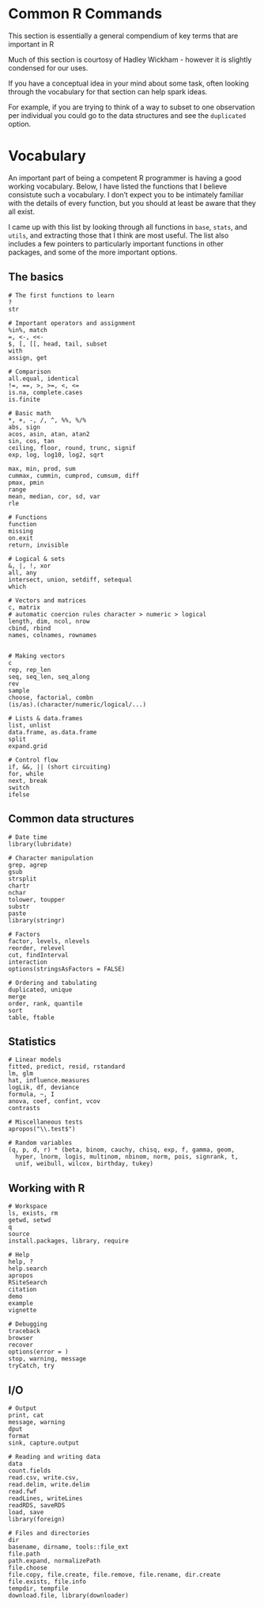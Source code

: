 Common R Commands
========================================================

This section is essentially a general compendium of key terms that are important in R

Much of this section is courtosy of Hadley Wickham - however it is slightly condensed for our uses.

If you have a conceptual idea in your mind about some task, often looking through the vocabulary for that section can help spark ideas.

For example, if you are trying to think of a way to subset to one observation per individual you could go to the data structures and see the `duplicated` option.


# Vocabulary

An important part of being a competent R programmer is having a good working vocabulary. Below, I have listed the functions that I believe consistute such a vocabulary. I don't expect you to be intimately familiar with the details of every function, but you should at least be aware that they all exist. 

I came up with this list by looking through all functions in `base`, `stats`, and `utils`, and extracting those that I think are most useful. The list also includes a few pointers to particularly important functions in other packages, and some of the more important options.

## The basics

```
# The first functions to learn
?
str

# Important operators and assignment
%in%, match
=, <-, <<-
$, [, [[, head, tail, subset
with
assign, get

# Comparison 
all.equal, identical
!=, ==, >, >=, <, <=
is.na, complete.cases
is.finite

# Basic math
*, +, -, /, ^, %%, %/%
abs, sign
acos, asin, atan, atan2
sin, cos, tan
ceiling, floor, round, trunc, signif
exp, log, log10, log2, sqrt

max, min, prod, sum
cummax, cummin, cumprod, cumsum, diff
pmax, pmin
range
mean, median, cor, sd, var
rle

# Functions
function
missing
on.exit
return, invisible

# Logical & sets 
&, |, !, xor
all, any
intersect, union, setdiff, setequal
which

# Vectors and matrices
c, matrix
# automatic coercion rules character > numeric > logical
length, dim, ncol, nrow
cbind, rbind
names, colnames, rownames


# Making vectors 
c
rep, rep_len
seq, seq_len, seq_along
rev
sample
choose, factorial, combn
(is/as).(character/numeric/logical/...)

# Lists & data.frames 
list, unlist
data.frame, as.data.frame
split
expand.grid

# Control flow 
if, &&, || (short circuiting)
for, while
next, break
switch
ifelse
```


## Common data structures

```
# Date time
library(lubridate)

# Character manipulation 
grep, agrep
gsub
strsplit
chartr
nchar
tolower, toupper
substr
paste
library(stringr)

# Factors 
factor, levels, nlevels
reorder, relevel
cut, findInterval
interaction
options(stringsAsFactors = FALSE)

# Ordering and tabulating 
duplicated, unique
merge
order, rank, quantile
sort
table, ftable
```

## Statistics

```
# Linear models 
fitted, predict, resid, rstandard
lm, glm
hat, influence.measures
logLik, df, deviance
formula, ~, I
anova, coef, confint, vcov
contrasts

# Miscellaneous tests
apropos("\\.test$")

# Random variables 
(q, p, d, r) * (beta, binom, cauchy, chisq, exp, f, gamma, geom, 
  hyper, lnorm, logis, multinom, nbinom, norm, pois, signrank, t, 
  unif, weibull, wilcox, birthday, tukey)
```

## Working with R

```
# Workspace 
ls, exists, rm
getwd, setwd
q
source
install.packages, library, require

# Help
help, ?
help.search
apropos
RSiteSearch
citation
demo
example
vignette

# Debugging
traceback
browser
recover
options(error = )
stop, warning, message
tryCatch, try
```

## I/O

```
# Output
print, cat
message, warning
dput
format
sink, capture.output

# Reading and writing data
data
count.fields
read.csv, write.csv,
read.delim, write.delim
read.fwf
readLines, writeLines
readRDS, saveRDS
load, save
library(foreign)

# Files and directories 
dir
basename, dirname, tools::file_ext
file.path
path.expand, normalizePath
file.choose
file.copy, file.create, file.remove, file.rename, dir.create
file.exists, file.info
tempdir, tempfile
download.file, library(downloader)
```